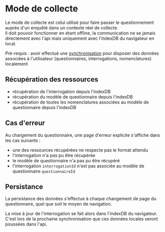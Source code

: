 # Mode de collecte

Le mode de collecte est celui utilisé pour faire passer le questionnement auprès d'un enquêté dans un contexte réel de collecte.  
Il doit pouvoir fonctionner en étant offline, la communication ne se jamais directement avec l'api mais uniquement avec l'indexDB du navigateur en local.

Pré-requis : avoir effectué une [synchronisation](synchronize.mdx) pour disposer des données associées à l'utilisateur (questionnaires, interrogations, nomenclatures) localement

## Récupération des ressources

- récupération de l'interrogation depuis l'indexDB
- récupération du modèle de questionnaire depuis l'indexDB
- récupération de toutes les nomenclatures associées au modèle de questionnaire depuis l'indexDB

## Cas d'erreur

Au chargement du questionnaire, une page d'erreur explicite s'affiche dans les cas suivants :

- une des ressources récupérées ne respecte pas le format attendu
- l'interrogation n'a pas pu être récupérée
- le modèle de questionnaire n'a pas pu être récupéré
- l'interrogation `interrogationId` n'est pas associée au modèle de questionnaire `questionnaireId`

## Persistance

La persistance des données s'effectue à chaque changement de page du questionnaire, quel que soit le moyen de navigation.

La mise à jour de l'interrogation se fait alors dans l'indexDB du navigateur.  
C'est lors de la prochaine synchronisation que ces données locales seront poussées dans l'api.
